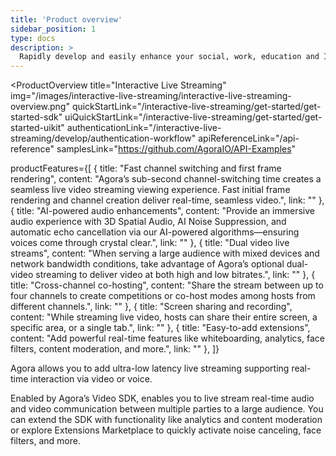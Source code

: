 ```yaml
---
title: 'Product overview'
sidebar_position: 1
type: docs
description: >
  Rapidly develop and easily enhance your social, work, education and IoT apps with face-to-face interaction.
---
```


<ProductOverview
  title="Interactive Live Streaming"
  img="/images/interactive-live-streaming/interactive-live-streaming-overview.png"
  quickStartLink="/interactive-live-streaming/get-started/get-started-sdk"
  uiQuickStartLink="/interactive-live-streaming/get-started/get-started-uikit"
  authenticationLink="/interactive-live-streaming/develop/authentication-workflow"
  apiReferenceLink="/api-reference"
  samplesLink="https://github.com/AgoraIO/API-Examples"

  productFeatures={[
    {
      title: "Fast channel switching and first frame rendering",
      content: "Agora’s sub-second channel-switching time creates a seamless live video streaming viewing experience. Fast initial frame rendering and channel creation deliver real-time, seamless video.",
      link: ""
    },
    {
      title: "AI-powered audio enhancements",
      content: "Provide an immersive audio experience with 3D Spatial Audio, AI Noise Suppression, and automatic echo cancellation via our AI-powered algorithms—ensuring voices come through crystal clear.",
      link: ""
    },
    {
      title: "Dual video live streams",
      content: "When serving a large audience with mixed devices and network bandwidth conditions, take advantage of Agora’s optional dual-video streaming to deliver video at both high and low bitrates.",
      link: ""
    },
    {
      title: "Cross-channel co-hosting",
      content: "Share the stream between up to four channels to create competitions or co-host modes among hosts from different channels.",
      link: ""
    },
    {
      title: "Screen sharing and recording",
      content: "While streaming live video, hosts can share their entire screen, a specific area, or a single tab.",
      link: ""
    },
    {
      title: "Easy-to-add extensions",
      content: "Add powerful real-time features like whiteboarding, analytics, face filters, content moderation, and more.",
      link: ""
    },
  ]}

>

Agora <Vg k="ILS" /> allows you to add ultra-low latency live streaming supporting real-time interaction via video or voice.

Enabled by Agora’s Video SDK, <Vg k="ILS" /> enables you to live stream real-time audio and video communication between multiple parties to a large audience. You can extend the SDK with functionality like analytics and content moderation or explore Extensions Marketplace to quickly activate noise canceling, face filters, and more.

</ProductOverview>
